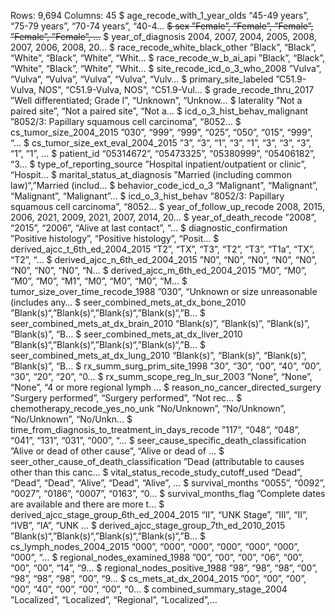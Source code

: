 Rows: 9,694
Columns: 45
$ age_recode_with_1_year_olds                     <chr> "45-49 years", "75-79 years", "70-74 years", "40-4…
~~$ sex                                             <chr> "Female", "Female", "Female", "Female", "Female", …~~
$ year_of_diagnosis                               <dbl> 2004, 2007, 2004, 2005, 2008, 2007, 2006, 2008, 20…
$ race_recode_white_black_other                   <chr> "Black", "Black", "White", "Black", "White", "Whit…
$ race_recode_w_b_ai_api                          <chr> "Black", "Black", "White", "Black", "White", "Whit…
$ site_recode_icd_o_3_who_2008                    <chr> "Vulva", "Vulva", "Vulva", "Vulva", "Vulva", "Vulv…
$ primary_site_labeled                            <chr> "C51.9-Vulva, NOS", "C51.9-Vulva, NOS", "C51.9-Vul…
$ grade_recode_thru_2017                          <chr> "Well differentiated; Grade I", "Unknown", "Unknow…
$ laterality                                      <chr> "Not a paired  site", "Not a paired  site", "Not a…
$ icd_o_3_hist_behav_malignant                    <chr> "8052/3: Papillary squamous cell carcinoma", "8052…
$ cs_tumor_size_2004_2015                         <chr> "030", "999", "999", "025", "050", "015", "999", "…
$ cs_tumor_size_ext_eval_2004_2015                <chr> "3", "3", "1", "3", "1", "3", "3", "3", "1", "1", …
$ patient_id                                      <chr> "05314672", "05473325", "05380999", "05406182", "3…
$ type_of_reporting_source                        <chr> "Hospital inpatient/outpatient or clinic", "Hospit…
$ marital_status_at_diagnosis                     <chr> "Married (including common law)", "Married (includ…
$ behavior_code_icd_o_3                           <chr> "Malignant", "Malignant", "Malignant", "Malignant"…
$ icd_o_3_hist_behav                              <chr> "8052/3: Papillary squamous cell carcinoma", "8052…
$ year_of_follow_up_recode                        <dbl> 2008, 2015, 2006, 2021, 2009, 2021, 2007, 2014, 20…
$ year_of_death_recode                            <chr> "2008", "2015", "2006", "Alive at last contact", "…
$ diagnostic_confirmation                         <chr> "Positive histology", "Positive histology", "Posit…
$ derived_ajcc_t_6th_ed_2004_2015                 <chr> "T2", "TX", "T3", "T2", "T3", "T1a", "TX", "T2", "…
$ derived_ajcc_n_6th_ed_2004_2015                 <chr> "N0", "N0", "N0", "N0", "N0", "N0", "N0", "N0", "N…
$ derived_ajcc_m_6th_ed_2004_2015                 <chr> "M0", "M0", "M0", "M0", "M1", "M0", "M0", "M0", "M…
$ tumor_size_over_time_recode_1988                <chr> "030", "Unknown or size unreasonable (includes any…
$ seer_combined_mets_at_dx_bone_2010              <chr> "Blank(s)", "Blank(s)", "Blank(s)", "Blank(s)", "B…
$ seer_combined_mets_at_dx_brain_2010             <chr> "Blank(s)", "Blank(s)", "Blank(s)", "Blank(s)", "B…
$ seer_combined_mets_at_dx_liver_2010             <chr> "Blank(s)", "Blank(s)", "Blank(s)", "Blank(s)", "B…
$ seer_combined_mets_at_dx_lung_2010              <chr> "Blank(s)", "Blank(s)", "Blank(s)", "Blank(s)", "B…
$ rx_summ_surg_prim_site_1998                     <chr> "30", "30", "00", "40", "00", "30", "20", "20", "0…
$ rx_summ_scope_reg_ln_sur_2003                   <chr> "None", "None", "None", "4 or more regional lymph …
$ reason_no_cancer_directed_surgery               <chr> "Surgery performed", "Surgery performed", "Not rec…
$ chemotherapy_recode_yes_no_unk                  <chr> "No/Unknown", "No/Unknown", "No/Unknown", "No/Unkn…
$ time_from_diagnosis_to_treatment_in_days_recode <chr> "117", "048", "048", "041", "131", "031", "000", "…
$ seer_cause_specific_death_classification        <chr> "Alive or dead of other cause", "Alive or dead of …
$ seer_other_cause_of_death_classification        <chr> "Dead (attributable to causes other than this canc…
$ vital_status_recode_study_cutoff_used           <chr> "Dead", "Dead", "Dead", "Alive", "Dead", "Alive", …
$ survival_months                                 <chr> "0055", "0092", "0027", "0186", "0007", "0163", "0…
$ survival_months_flag                            <chr> "Complete dates are available and there are more t…
$ derived_ajcc_stage_group_6th_ed_2004_2015       <chr> "II", "UNK Stage", "III", "II", "IVB", "IA", "UNK …
$ derived_ajcc_stage_group_7th_ed_2010_2015       <chr> "Blank(s)", "Blank(s)", "Blank(s)", "Blank(s)", "B…
$ cs_lymph_nodes_2004_2015                        <chr> "000", "000", "000", "000", "000", "000", "000", "…
$ regional_nodes_examined_1988                    <chr> "00", "00", "00", "06", "00", "00", "00", "14", "9…
$ regional_nodes_positive_1988                    <chr> "98", "98", "98", "00", "98", "98", "98", "00", "9…
$ cs_mets_at_dx_2004_2015                         <chr> "00", "00", "00", "00", "40", "00", "00", "00", "0…
$ combined_summary_stage_2004                     <chr> "Localized", "Localized", "Regional", "Localized",…
